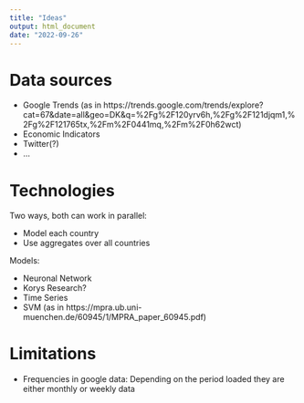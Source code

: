 ```yaml
---
title: "Ideas"
output: html_document
date: "2022-09-26"
---
```


# Data sources

  * Google Trends (as in https://trends.google.com/trends/explore?cat=67&date=all&geo=DK&q=%2Fg%2F120yrv6h,%2Fg%2F121djqm1,%2Fg%2F121765tx,%2Fm%2F0441mq,%2Fm%2F0h62wct)
  * Economic Indicators
  * Twitter(?)
  * ...

# Technologies

Two ways, both can work in parallel:

  * Model each country
  * Use aggregates over all countries

Models:

  * Neuronal Network
  * Korys Research?
  * Time Series 
  * SVM (as in https://mpra.ub.uni-muenchen.de/60945/1/MPRA_paper_60945.pdf)
  
# Limitations

  * Frequencies in google data: Depending on the period loaded they are either monthly or weekly data